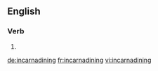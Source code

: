 ==English==

===Verb===
{{head|en|present participle}}

# {{present participle of|incarnadine|lang=en}}

[[de:incarnadining]]
[[fr:incarnadining]]
[[vi:incarnadining]]